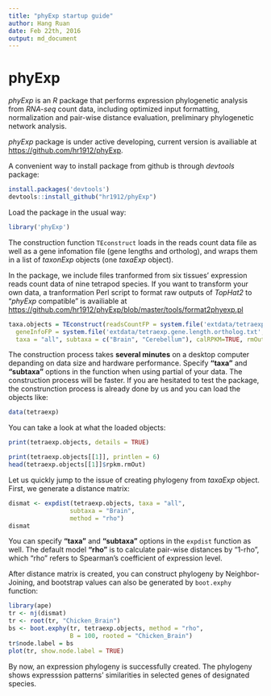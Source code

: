 ```yaml
---
title: "phyExp startup guide"
author: Hang Ruan
date: Feb 22th, 2016
output: md_document 
---
```


# phyExp
*phyExp* is an *R* package that performs expression phylogenetic analysis
from *RNA-seq* count data, including optimized input formatting, normalization
and pair-wise distance evaluation, preliminary phylogenetic network analysis.

*phyExp* package is under active developing, current version is availiable at <https://github.com/hr1912/phyExp>.

A convenient way to install package from github is through *devtools* package:

```r
install.packages('devtools')
devtools::install_github("hr1912/phyExp")
```

Load the package in the usual way:

```r
library('phyExp')
```

The construction function `TEconstruct` loads in the reads count data file as well as a gene infomation file (gene lengths and ortholog), and wraps them in a list of *taxonExp* objects (one *taxaExp* object).

In the package, we include files tranformed from six tissues' expression reads count data of nine tetrapod species.
If you want to transform your own data, a tranformation Perl script to format raw outputs of *TopHat2* to "*phyExp* compatible" is availiable at <https://github.com/hr1912/phyExp/blob/master/tools/format2phyexp.pl>

```r
taxa.objects = TEconstruct(readsCountFP = system.file('extdata/tetraexp.reads.count.raw.txt', package='phyExp'),
  geneInfoFP = system.file('extdata/tetraexp.gene.length.ortholog.txt', package='phyExp'), 
  taxa = "all", subtaxa = c("Brain", "Cerebellum"), calRPKM=TRUE, rmOut=TRUE)
```

The construction process takes **several minutes** on a desktop computer depanding on data size and hardware performance. Specify **"taxa"** and **"subtaxa"** options in the function when using partial of your data. The construction process will be faster.
If you are hesitated to test the package, the construnction process is already done by us and you can load the objects like:

```r
data(tetraexp)
```

You can take a look at what the loaded objects:
```r
print(tetraexp.objects, details = TRUE)
```

```r
print(tetraexp.objects[[1]], printlen = 6)
head(tetraexp.objects[[1]]$rpkm.rmOut)
```

Let us quickly jump to the issue of creating phylogeny from *taxaExp* object. 
First, we generate a distance matrix:

```r
dismat <- expdist(tetraexp.objects, taxa = "all",
                 subtaxa = "Brain",
                 method = "rho")
dismat
```

You can specify **"taxa"** and **"subtaxa"** options in the `expdist` function as well. The default model **"rho"** is to calculate pair-wise distances by "1-rho", which "rho" refers to Spearman’s coefficient of expression level. 

After distance matrix is created, you can construct phylogeny by Neighbor-Joining, and bootstrap values can also be generated by `boot.exphy` function:

```r
library(ape)
tr <- nj(dismat)
tr <- root(tr, "Chicken_Brain")
bs <- boot.exphy(tr, tetraexp.objects, method = "rho",
                 B = 100, rooted = "Chicken_Brain")
tr$node.label = bs
plot(tr, show.node.label = TRUE)
```

By now, an expression phylogeny is successfully created. The phylogeny shows expresssion patterns' similarities in selected genes of designated species. 
